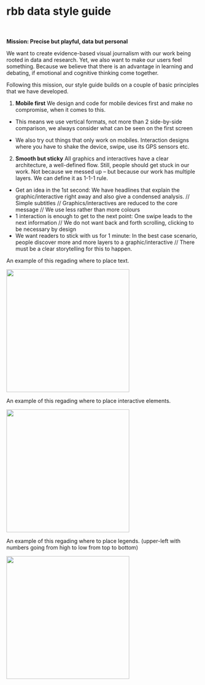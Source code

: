 
<Meta title="I Style Guide/0 Intro" />

# rbb data style guide

<br></br>
<b>Mission: Precise but playful, data but personal</b>

We want to create evidence-based visual journalism with our work being rooted in data and research. Yet, we also want to make our users feel something. Because we believe that there is an advantage in learning and debating, if emotional and cognitive thinking come together.

Following this mission, our style guide builds on a couple of basic principles that we have developed.

1. <b> Mobile first</b> We design and code for mobile devices first and make no compromise,
   when it comes to this.

- This means we use vertical formats, not more than 2 side-by-side comparison, we always consider what can be seen on the first screen

- We also try out things that only work on mobiles. Interaction designs where you have to shake the device, swipe, use its GPS sensors etc.

2. <b>Smooth but sticky</b> All graphics and interactives have a clear architecture,
   a well-defined flow. Still, people should get stuck in our work. Not because we
   messed up – but because our work has multiple layers. We can define it as 1-1-1
   rule.

- Get an idea in the 1st second: We have headlines that explain the graphic/interactive right away and also give a condensed analysis. // Simple subtitles // Graphics/interactives are reduced to the core message // We use less rather than more colours
- 1 interaction is enough to get to the next point: One swipe leads to the next information // We do not want back and forth scrolling, clicking to be necessary by design
- We want readers to stick with us for 1 minute: In the best case scenario, people discover more and more layers to a graphic/interactive // There must be a clear storytelling for this to happen.

An example of this regading where to place text.

<img src={Principle1} width="320px" />

An example of this regading where to place interactive elements.

<img src={Principle2} width="320px" />

An example of this regading where to place legends. (upper-left with numbers going from high to low from top to bottom)

<img src={Principle3} width="320px" />
